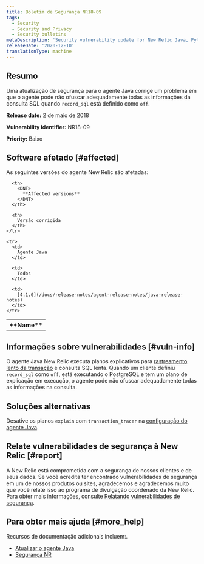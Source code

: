 ```yaml
---
title: Boletim de Segurança NR18-09
tags:
  - Security
  - Security and Privacy
  - Security bulletins
metaDescription: 'Security vulnerability update for New Relic Java, Python, and .NET agents.'
releaseDate: '2020-12-10'
translationType: machine
---
```


## Resumo

Uma atualização de segurança para o agente Java corrige um problema em que o agente pode não ofuscar adequadamente todas as informações da consulta SQL quando `record_sql` está definido como `off`.

<DNT>**Release date:**</DNT> 2 de maio de 2018

<DNT>**Vulnerability identifier:**</DNT> NR18-09

<DNT>**Priority:**</DNT> Baixo

## Software afetado [#affected]

As seguintes versões do agente New Relic são afetadas:

<table>
  <tbody>
    <tr>
      <th>
        <DNT>
          **Name**
        </DNT>
      </th>

      <th>
        <DNT>
          **Affected versions**
        </DNT>
      </th>

      <th>
        Versão corrigida
      </th>
    </tr>

    <tr>
      <td>
        Agente Java
      </td>

      <td>
        Todos
      </td>

      <td>
        [4.1.0](/docs/release-notes/agent-release-notes/java-release-notes)
      </td>
    </tr>
  </tbody>
</table>

## Informações sobre vulnerabilidades [#vuln-info]

O agente Java New Relic executa planos explicativos para [rastreamento lento da transação](/docs/apm/applications-menu/monitoring/viewing-slow-query-details) e consulta SQL lenta. Quando um cliente definiu `record_sql` como `off`, está executando o PostgreSQL e tem um plano de explicação em execução, o agente pode não ofuscar adequadamente todas as informações na consulta.

## Soluções alternativas

Desative os planos `explain` com `transaction_tracer` na [configuração do agente Java](/docs/agents/java-agent/configuration/java-agent-configuration-config-file#h2-Transaction-tracer).

## Relate vulnerabilidades de segurança à New Relic [#report]

A New Relic está comprometida com a segurança de nossos clientes e de seus dados. Se você acredita ter encontrado vulnerabilidades de segurança em um de nossos produtos ou sites, agradecemos e agradecemos muito que você relate isso ao programa de divulgação coordenado da New Relic. Para obter mais informações, consulte [Relatando vulnerabilidades de segurança](/docs/security/new-relic-security/data-privacy/reporting-security-vulnerabilities).

## Para obter mais ajuda [#more_help]

Recursos de documentação adicionais incluem:.

* [Atualizar o agente Java](/docs/agents/java-agent/installation/upgrade-java-agent)
* [Segurança NR](https://newrelic.com/security)